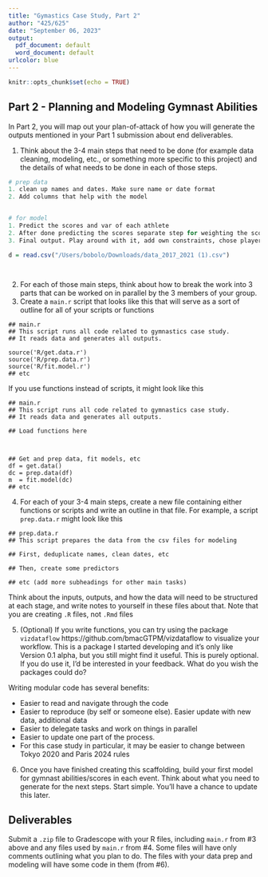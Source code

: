 ```yaml
---
title: "Gymastics Case Study, Part 2"
author: "425/625"
date: "September 06, 2023"
output:
  pdf_document: default
  word_document: default
urlcolor: blue
---
```


```r
knitr::opts_chunk$set(echo = TRUE)
```

## Part 2 - Planning and Modeling Gymnast Abilities

In Part 2, you will map out your plan-of-attack of how you will generate the outputs mentioned in your Part 1 submission about end deliverables.  

1. Think about the 3-4 main steps that need to be done (for example data cleaning, modeling, etc., or something more specific to this project) and the details of what needs to be done in each of those steps.  
```r
# prep data
1. clean up names and dates. Make sure name or date format
2. Add columns that help with the model


# for model
1. Predict the scores and var of each athlete
2. After done predicting the scores separate step for weighting the scores
3. Final output. Play around with it, add own constraints, chose players. 

```

```r

d = read.csv("/Users/bobolo/Downloads/data_2017_2021 (1).csv")




```
2. For each of those main steps, think about how to break the work into 3 parts that can be worked on in parallel by the 3 members of your group. 
3. Create a `main.r` script that looks like this that will serve as a sort of outline for all of your scripts or functions

```
## main.r
## This script runs all code related to gymnastics case study. 
## It reads data and generates all outputs. 

source('R/get.data.r')
source('R/prep.data.r')
source('R/fit.model.r')
## etc

```

If you use functions instead of scripts, it might look like this

```
## main.r
## This script runs all code related to gymnastics case study. 
## It reads data and generates all outputs. 

## Load functions here



## Get and prep data, fit models, etc
df = get.data()
dc = prep.data(df)
m  = fit.model(dc)
## etc

```

4. For each of your 3-4 main steps, create a new file containing either functions or scripts and write an outline in that file.  For example, a script `prep.data.r` might look like this

```
## prep.data.r
## This script prepares the data from the csv files for modeling

## First, deduplicate names, clean dates, etc

## Then, create some predictors

## etc (add more subheadings for other main tasks)

```

Think about the inputs, outputs, and how the data will need to be structured at each stage, and write notes to yourself in these files about that.  Note that you are creating `.R` files, not `.Rmd` files

5. (Optional) If you write functions, you can try using the package `vizdataflow` https://github.com/bmacGTPM/vizdataflow to visualize your workflow. This is a package I started developing and it's only like Version 0.1 alpha, but you still might find it useful. This is purely optional. If you do use it, I'd be interested in your feedback. What do you wish the packages could do?

Writing modular code has several benefits:

  - Easier to read and navigate through the code
  - Easier to reproduce (by self or someone else). Easier update with new data, additional data
  - Easier to delegate tasks and work on things in parallel
  - Easier to update one part of the process.
  - For this case study in particular, it may be easier to change between Tokyo 2020 and Paris 2024 rules

6. Once you have finished creating this scaffolding, build your first model for gymnast abilities/scores in each event. Think about what you need to generate for the next steps. Start simple. You'll have a chance to update this later. 


## Deliverables

Submit a `.zip` file to Gradescope with your R files, including `main.r` from #3 above and any files used by `main.r` from #4. Some files will have only comments outlining what you plan to do. The files with your data prep and modeling will have some code in them (from #6). 

